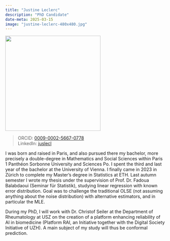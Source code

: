 ```yaml
---
title: "Justine Leclerc"
description: "PhD Candidate"
date-meta: 2025-03-15
image: "justine-leclerc-480x480.jpg"
---
```


![](justine-leclerc-480x480.jpg){width=300 fig-align="center"}

>ORCID: [0009-0002-5667-0778](https://orcid.org/0009-0002-5667-0778)\
>LinkedIn: [juslecl](https://www.linkedin.com/in/juslecl/)\

I was born and raised in Paris, and also pursued there my bachelor, more precisely a double-degree in Mathematics and Social Sciences within Paris 1 Panthéon Sorbonne University and Sciences Po. I spent the third and last year of the bachelor at the University of Vienna. I finally came in 2023 in Zürich to complete my Master's degree in Statistics at ETH. Last autumn semester I wrote my thesis under the supervision of Prof. Dr. Fadoua Balabdaoui (Seminar für Statistik), studying linear regression with known error distribution. Goal was to challenge the traditional OLSE (not assuming anything about the noise distribution) with alternative estimators, and in particular the MLE. 

During my PhD, I will work with Dr. Christof Seiler at the Department of Rheumatology at USZ on the creation of a platform enhancing reliability of AI in biomedicine (Platform RAI, an Initiative together with the Digital Society Initiative of UZH). A main subject of my study will thus be conformal prediction.
